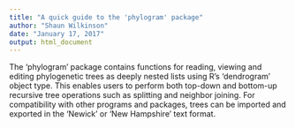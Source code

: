 ```yaml
---
title: "A quick guide to the 'phylogram' package"
author: "Shaun Wilkinson"
date: "January 17, 2017"
output: html_document
---
```



The 'phylogram' package contains functions for reading, viewing and editing phylogenetic
    trees as deeply nested lists using R's 'dendrogram' object type. This enables
    users to perform both top-down and bottom-up recursive tree operations such
    as splitting and neighbor joining. For compatibility with other programs and
    packages, trees can be imported and exported in the 'Newick' or 'New Hampshire'
    text format.
